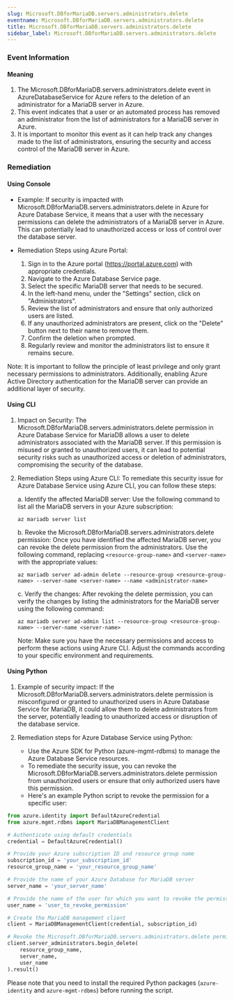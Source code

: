 ```yaml
--- 
slug: Microsoft.DBforMariaDB.servers.administrators.delete
eventname: Microsoft.DBforMariaDB.servers.administrators.delete
title: Microsoft.DBforMariaDB.servers.administrators.delete
sidebar_label: Microsoft.DBforMariaDB.servers.administrators.delete
---
```

                       
### Event Information

#### Meaning

1. The Microsoft.DBforMariaDB.servers.administrators.delete event in AzureDatabaseService for Azure refers to the deletion of an administrator for a MariaDB server in Azure.
2. This event indicates that a user or an automated process has removed an administrator from the list of administrators for a MariaDB server in Azure.
3. It is important to monitor this event as it can help track any changes made to the list of administrators, ensuring the security and access control of the MariaDB server in Azure.

### Remediation

#### Using Console

- Example: If security is impacted with Microsoft.DBforMariaDB.servers.administrators.delete in Azure for Azure Database Service, it means that a user with the necessary permissions can delete the administrators of a MariaDB server in Azure. This can potentially lead to unauthorized access or loss of control over the database server.

- Remediation Steps using Azure Portal:
  1. Sign in to the Azure portal (https://portal.azure.com) with appropriate credentials.
  2. Navigate to the Azure Database Service page.
  3. Select the specific MariaDB server that needs to be secured.
  4. In the left-hand menu, under the "Settings" section, click on "Administrators".
  5. Review the list of administrators and ensure that only authorized users are listed.
  6. If any unauthorized administrators are present, click on the "Delete" button next to their name to remove them.
  7. Confirm the deletion when prompted.
  8. Regularly review and monitor the administrators list to ensure it remains secure.

Note: It is important to follow the principle of least privilege and only grant necessary permissions to administrators. Additionally, enabling Azure Active Directory authentication for the MariaDB server can provide an additional layer of security.

#### Using CLI

1. Impact on Security: The Microsoft.DBforMariaDB.servers.administrators.delete permission in Azure Database Service for MariaDB allows a user to delete administrators associated with the MariaDB server. If this permission is misused or granted to unauthorized users, it can lead to potential security risks such as unauthorized access or deletion of administrators, compromising the security of the database.

2. Remediation Steps using Azure CLI: To remediate this security issue for Azure Database Service using Azure CLI, you can follow these steps:

   a. Identify the affected MariaDB server: Use the following command to list all the MariaDB servers in your Azure subscription:
   ```
   az mariadb server list
   ```

   b. Revoke the Microsoft.DBforMariaDB.servers.administrators.delete permission: Once you have identified the affected MariaDB server, you can revoke the delete permission from the administrators. Use the following command, replacing `<resource-group-name>` and `<server-name>` with the appropriate values:
   ```
   az mariadb server ad-admin delete --resource-group <resource-group-name> --server-name <server-name> --name <administrator-name>
   ```

   c. Verify the changes: After revoking the delete permission, you can verify the changes by listing the administrators for the MariaDB server using the following command:
   ```
   az mariadb server ad-admin list --resource-group <resource-group-name> --server-name <server-name>
   ```

   Note: Make sure you have the necessary permissions and access to perform these actions using Azure CLI. Adjust the commands according to your specific environment and requirements.

#### Using Python

1. Example of security impact: If the Microsoft.DBforMariaDB.servers.administrators.delete permission is misconfigured or granted to unauthorized users in Azure Database Service for MariaDB, it could allow them to delete administrators from the server, potentially leading to unauthorized access or disruption of the database service.

2. Remediation steps for Azure Database Service using Python:
   - Use the Azure SDK for Python (azure-mgmt-rdbms) to manage the Azure Database Service resources.
   - To remediate the security issue, you can revoke the Microsoft.DBforMariaDB.servers.administrators.delete permission from unauthorized users or ensure that only authorized users have this permission.
   - Here's an example Python script to revoke the permission for a specific user:

```python
from azure.identity import DefaultAzureCredential
from azure.mgmt.rdbms import MariaDBManagementClient

# Authenticate using default credentials
credential = DefaultAzureCredential()

# Provide your Azure subscription ID and resource group name
subscription_id = 'your_subscription_id'
resource_group_name = 'your_resource_group_name'

# Provide the name of your Azure Database for MariaDB server
server_name = 'your_server_name'

# Provide the name of the user for which you want to revoke the permission
user_name = 'user_to_revoke_permission'

# Create the MariaDB management client
client = MariaDBManagementClient(credential, subscription_id)

# Revoke the Microsoft.DBforMariaDB.servers.administrators.delete permission for the user
client.server_administrators.begin_delete(
    resource_group_name,
    server_name,
    user_name
).result()
```

Please note that you need to install the required Python packages (`azure-identity` and `azure-mgmt-rdbms`) before running the script.


 